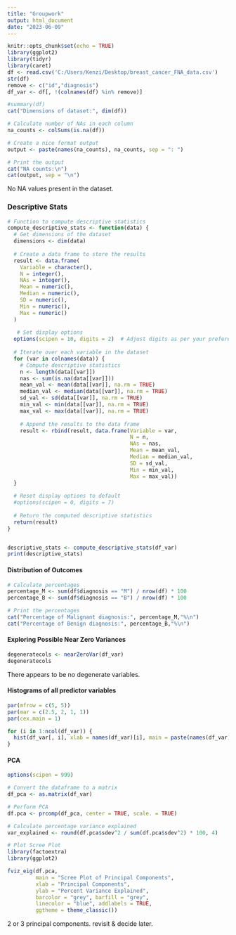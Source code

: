 ```yaml
---
title: "Groupwork"
output: html_document
date: "2023-06-09"
---
```


```r
knitr::opts_chunk$set(echo = TRUE)
library(ggplot2)
library(tidyr)
library(caret)
df <- read.csv('C:/Users/Kenzi/Desktop/breast_cancer_FNA_data.csv')
str(df)
remove <- c("id","diagnosis")
df_var <- df[, !(colnames(df) %in% remove)]

#summary(df)
cat("Dimensions of dataset:", dim(df))
```
```r
# Calculate number of NAs in each column
na_counts <- colSums(is.na(df))

# Create a nice format output
output <- paste(names(na_counts), na_counts, sep = ": ")

# Print the output
cat("NA counts:\n")
cat(output, sep = "\n")
```
No NA values present in the dataset. 

### Descriptive Stats
```r
# Function to compute descriptive statistics
compute_descriptive_stats <- function(data) {
  # Get dimensions of the dataset
  dimensions <- dim(data)
  
  # Create a data frame to store the results
  result <- data.frame(
    Variable = character(),
    N = integer(),
    NAs = integer(),
    Mean = numeric(),
    Median = numeric(),
    SD = numeric(),
    Min = numeric(),
    Max = numeric()
  )
  
   # Set display options
  options(scipen = 10, digits = 2)  # Adjust digits as per your preference
  
  # Iterate over each variable in the dataset
  for (var in colnames(data)) {
    # Compute descriptive statistics
    n <- length(data[[var]])
    nas <- sum(is.na(data[[var]]))
    mean_val <- mean(data[[var]], na.rm = TRUE)
    median_val <- median(data[[var]], na.rm = TRUE)
    sd_val <- sd(data[[var]], na.rm = TRUE)
    min_val <- min(data[[var]], na.rm = TRUE)
    max_val <- max(data[[var]], na.rm = TRUE)
    
    # Append the results to the data frame
    result <- rbind(result, data.frame(Variable = var,
                                       N = n,
                                       NAs = nas,
                                       Mean = mean_val,
                                       Median = median_val,
                                       SD = sd_val,
                                       Min = min_val,
                                       Max = max_val))
  }
  
  # Reset display options to default
  #options(scipen = 0, digits = 7)
  
  # Return the computed descriptive statistics
  return(result)
}


descriptive_stats <- compute_descriptive_stats(df_var)
print(descriptive_stats)
```

#### Distribution of Outcomes

```r
# Calculate percentages
percentage_M <- sum(df$diagnosis == "M") / nrow(df) * 100
percentage_B <- sum(df$diagnosis == "B") / nrow(df) * 100

# Print the percentages
cat("Percentage of Malignant diagnosis:", percentage_M,"%\n")
cat("Percentage of Benign diagnosis:", percentage_B,"%\n")
```
#### Exploring Possible Near Zero Variances
```r
degeneratecols <- nearZeroVar(df_var)
degeneratecols
```
There appears to be no degenerate variables. 

#### Histograms of all predictor variables
```r
par(mfrow = c(5, 5))
par(mar = c(2.5, 2, 1, 1))
par(cex.main = 1)

for (i in 1:ncol(df_var)) {
  hist(df_var[, i], xlab = names(df_var)[i], main = paste(names(df_var)[i]))
}

```



#### PCA
```r
options(scipen = 999)

# Convert the dataframe to a matrix
df_pca <- as.matrix(df_var)

# Perform PCA
df.pca <- prcomp(df_pca, center = TRUE, scale. = TRUE)

# Calculate percentage variance explained
var_explained <- round(df.pca$sdev^2 / sum(df.pca$sdev^2) * 100, 4)

# Plot Scree Plot
library(factoextra)
library(ggplot2)

fviz_eig(df.pca,
         main = "Scree Plot of Principal Components",
         xlab = "Principal Components",
         ylab = "Percent Variance Explained",
         barcolor = "grey", barfill = "grey",
         linecolor = "blue", addlabels = TRUE,
         ggtheme = theme_classic())


```
2 or 3 principal components. revisit & decide later.

